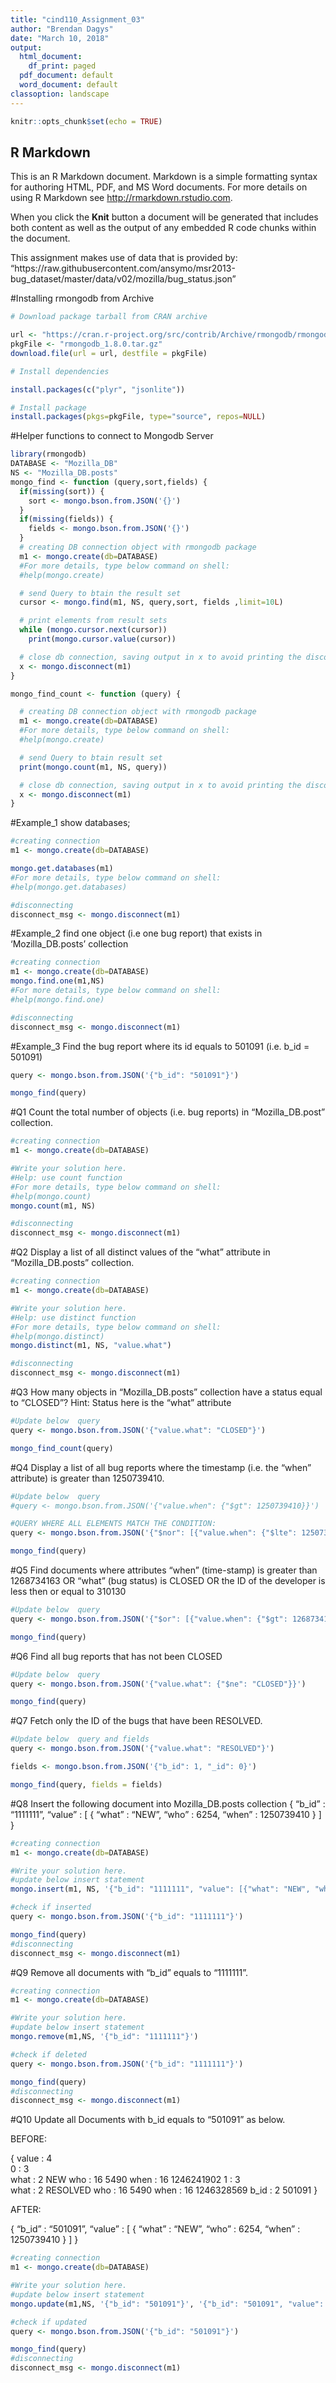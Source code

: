 ```yaml
---
title: "cind110_Assignment_03"
author: "Brendan Dagys"
date: "March 10, 2018"
output:
  html_document:
    df_print: paged
  pdf_document: default
  word_document: default
classoption: landscape
---
```


```r
knitr::opts_chunk$set(echo = TRUE)
```

## R Markdown

This is an R Markdown document. Markdown is a simple formatting syntax for authoring HTML, PDF, and MS Word documents. For more details on using R Markdown see <http://rmarkdown.rstudio.com>.

When you click the **Knit** button a document will be generated that includes both content as well as the output of any embedded R code chunks within the document.

This assignment makes use of data that is provided by:
"https://raw.githubusercontent.com/ansymo/msr2013-bug_dataset/master/data/v02/mozilla/bug_status.json"

#Installing rmongodb from Archive
```r
# Download package tarball from CRAN archive

url <- "https://cran.r-project.org/src/contrib/Archive/rmongodb/rmongodb_1.8.0.tar.gz"
pkgFile <- "rmongodb_1.8.0.tar.gz"
download.file(url = url, destfile = pkgFile)

# Install dependencies

install.packages(c("plyr", "jsonlite"))

# Install package
install.packages(pkgs=pkgFile, type="source", repos=NULL)
```

#Helper functions to connect to Mongodb Server
```r
library(rmongodb)
DATABASE <- "Mozilla_DB"
NS <- "Mozilla_DB.posts"
mongo_find <- function (query,sort,fields) {
  if(missing(sort)) {
    sort <- mongo.bson.from.JSON('{}')
  }
  if(missing(fields)) {
    fields <- mongo.bson.from.JSON('{}')
  }
  # creating DB connection object with rmongodb package
  m1 <- mongo.create(db=DATABASE)
  #For more details, type below command on shell:
  #help(mongo.create)

  # send Query to btain the result set
  cursor <- mongo.find(m1, NS, query,sort, fields ,limit=10L)

  # print elements from result sets 
  while (mongo.cursor.next(cursor))
    print(mongo.cursor.value(cursor))

  # close db connection, saving output in x to avoid printing the disconnect message
  x <- mongo.disconnect(m1)
}

mongo_find_count <- function (query) {

  # creating DB connection object with rmongodb package
  m1 <- mongo.create(db=DATABASE)
  #For more details, type below command on shell:
  #help(mongo.create)

  # send Query to btain result set
  print(mongo.count(m1, NS, query))

  # close db connection, saving output in x to avoid printing the disconnect message
  x <- mongo.disconnect(m1)
}
```

#Example_1
show databases;
```r
#creating connection
m1 <- mongo.create(db=DATABASE)

mongo.get.databases(m1)
#For more details, type below command on shell:
#help(mongo.get.databases)

#disconnecting
disconnect_msg <- mongo.disconnect(m1)
```

#Example_2
find one object (i.e one bug report) that exists in 'Mozilla_DB.posts' collection
```r
#creating connection
m1 <- mongo.create(db=DATABASE)
mongo.find.one(m1,NS)
#For more details, type below command on shell:
#help(mongo.find.one)

#disconnecting
disconnect_msg <- mongo.disconnect(m1)
```

#Example_3
Find the bug report where its id equals to 501091 (i.e. b_id = 501091)
```r
query <- mongo.bson.from.JSON('{"b_id": "501091"}')

mongo_find(query)
```

#Q1
Count the total number of objects (i.e. bug reports) in "Mozilla_DB.post" collection.
```r
#creating connection
m1 <- mongo.create(db=DATABASE)

#Write your solution here.
#Help: use count function
#For more details, type below command on shell:
#help(mongo.count)
mongo.count(m1, NS)

#disconnecting
disconnect_msg <- mongo.disconnect(m1)
```

#Q2
Display a list of all distinct values of the "what" attribute in "Mozilla_DB.posts" collection.
```r
#creating connection
m1 <- mongo.create(db=DATABASE)

#Write your solution here.
#Help: use distinct function
#For more details, type below command on shell:
#help(mongo.distinct)
mongo.distinct(m1, NS, "value.what")

#disconnecting
disconnect_msg <- mongo.disconnect(m1)
```

#Q3
How many objects in "Mozilla_DB.posts" collection have a status equal to "CLOSED"? 
Hint: Status here is the "what" attribute
```r
#Update below  query
query <- mongo.bson.from.JSON('{"value.what": "CLOSED"}')

mongo_find_count(query)
```

#Q4
Display a list of all bug reports where the timestamp (i.e. the "when" attribute) is greater than 1250739410.
```r
#Update below  query
#query <- mongo.bson.from.JSON('{"value.when": {"$gt": 1250739410}}')

#QUERY WHERE ALL ELEMENTS MATCH THE CONDITION:
query <- mongo.bson.from.JSON('{"$nor": [{"value.when": {"$lte": 1250739410}}]}')

mongo_find(query)
```

#Q5
Find documents where attributes "when" (time-stamp) is greater than 1268734163 OR "what" (bug status) is CLOSED OR the ID of the developer is less then or equal to 310130
```r
#Update below  query
query <- mongo.bson.from.JSON('{"$or": [{"value.when": {"$gt": 1268734163}}, {"value.what": "CLOSED"}, {"value.who": {"$lte": 310130}}]}')

mongo_find(query)
```

#Q6
Find all bug reports that has not been CLOSED
```r
#Update below  query
query <- mongo.bson.from.JSON('{"value.what": {"$ne": "CLOSED"}}')

mongo_find(query)
```

#Q7
Fetch only the ID of the bugs that have been RESOLVED.
```r
#Update below  query and fields
query <- mongo.bson.from.JSON('{"value.what": "RESOLVED"}')

fields <- mongo.bson.from.JSON('{"b_id": 1, "_id": 0}')

mongo_find(query, fields = fields)
```

#Q8
Insert the following document into Mozilla_DB.posts collection
{
	"b_id" : "1111111",
	"value" : [
		{
			"what" : "NEW",
			"who" : 6254,
			"when" : 1250739410
		}
	]
}
```r
#creating connection
m1 <- mongo.create(db=DATABASE)

#Write your solution here.
#update below insert statement
mongo.insert(m1, NS, '{"b_id": "1111111", "value": [{"what": "NEW", "who": 6254, "when": 1250739410}]}')

#check if inserted
query <- mongo.bson.from.JSON('{"b_id": "1111111"}')

mongo_find(query)
#disconnecting
disconnect_msg <- mongo.disconnect(m1)
```

#Q9
Remove all documents with "b_id" equals to "1111111".
```r
#creating connection
m1 <- mongo.create(db=DATABASE)

#Write your solution here.
#update below insert statement
mongo.remove(m1,NS, '{"b_id": "1111111"}')

#check if deleted
query <- mongo.bson.from.JSON('{"b_id": "1111111"}')

mongo_find(query)
#disconnecting
disconnect_msg <- mongo.disconnect(m1)
```

#Q10
Update all Documents with b_id equals to "501091" as below.


BEFORE:


{
	value : 4 	 
		0 : 3 	 
			what : 2 	 NEW
			who : 16 	 5490
			when : 16 	 1246241902
		1 : 3 	 
			what : 2 	 RESOLVED
			who : 16 	 5490
			when : 16 	 1246328569
	b_id : 2 	 501091
}


AFTER:

{
	"b_id" : "501091",
	"value" : [
		{
			"what" : "NEW",
			"who" : 6254,
			"when" : 1250739410
		}
	]
}
```r
#creating connection
m1 <- mongo.create(db=DATABASE)

#Write your solution here.
#update below insert statement
mongo.update(m1,NS, '{"b_id": "501091"}', '{"b_id": "501091", "value": [{"what": "NEW", "who": 6254, "when": 1250739410}]}')

#check if updated
query <- mongo.bson.from.JSON('{"b_id": "501091"}')

mongo_find(query)
#disconnecting
disconnect_msg <- mongo.disconnect(m1)
```
